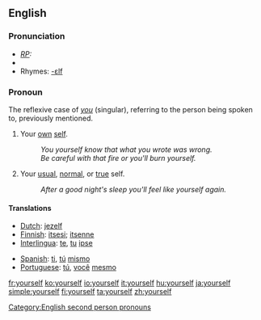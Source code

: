 ==English==
===Pronunciation===
* ''[[RP]]:'' {{IPA|/jɔːˈself/}}
*{{audio|en-us-yourself.ogg|Audio (US)}}
*Rhymes: [[Rhymes:English:-ɛlf|-ɛlf]]

===Pronoun===
The reflexive case of ''[[you]]'' (singular), referring to the person being spoken to, previously mentioned.
# Your [[own]] [[self]]. 
#: ''You yourself know that what you wrote was wrong.'' 
#: ''Be careful with that fire or you'll burn yourself.'' 
# Your [[usual]], [[normal]], or [[true]] self. 
#: ''After a good night's sleep you'll feel like yourself again.''

====Translations====
{{top}}
*[[Dutch]]: [[jezelf]]
*[[Finnish]]: [[itsesi]]; [[itsenne]]
*[[Interlingua]]: [[te]], [[tu]] [[ipse]]
{{mid}}
*[[Spanish]]: [[ti]], [[tú]] [[mismo]]
*[[Portuguese]]: [[tú]], [[você]] [[mesmo]]
{{bottom}}

[[Category:English second person pronouns]]

[[fr:yourself]]
[[ko:yourself]]
[[io:yourself]]
[[it:yourself]]
[[hu:yourself]]
[[ja:yourself]]
[[simple:yourself]]
[[fi:yourself]]
[[ta:yourself]]
[[zh:yourself]]